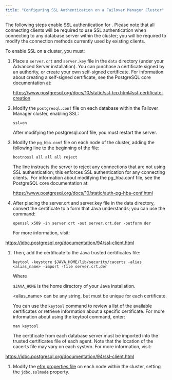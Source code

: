 ```yaml
---
title: "Configuring SSL Authentication on a Failover Manager Cluster"
---
```


<div id="configuring_ssl_authentication" class="registered_link"></div>


The following steps enable SSL authentication for . Please note that all connecting clients will be required to use SSL authentication when connecting to any database server within the cluster; you will be required to modify the connection methods currently used by existing clients.

To enable SSL on a cluster, you must:

1.  Place a `server.crt` and `server.key` file in the `data` directory (under your Advanced Server installation). You can purchase a certificate signed by an authority, or create your own self-signed certificate. For information about creating a self-signed certificate, see the PostgreSQL core documentation at:

    <https://www.postgresql.org/docs/10/static/ssl-tcp.html#ssl-certificate-creation>

2.  Modify the `postgresql.conf` file on each database within the Failover Manager cluster, enabling SSL:

    `ssl=on`

    After modifying the postgresql.conf file, you must restart the server.

3.  Modify the `pg_hba.conf` file on each node of the cluster, adding the following line to the beginning of the file:

    `hostnossl all all all reject`

    The line instructs the server to reject any connections that are not using SSL authentication; this enforces SSL authentication for any connecting clients.  For information about modifying the pg\_hba.conf file, see the PostgreSQL core documentation at:

    <https://www.postgresql.org/docs/10/static/auth-pg-hba-conf.html>

4.  After placing the server.crt and server.key file in the data directory, convert the certificate to a form that Java understands; you can use the command:

    `openssl x509 -in server.crt -out server.crt.der -outform der`

    For more information, visit:

<https://jdbc.postgresql.org/documentation/94/ssl-client.html>

1.  Then, add the certificate to the Java trusted certificates file:

    `keytool -keystore $JAVA_HOME/lib/security/cacerts -alias <alias_name> -import -file server.crt.der`

    Where

    `$JAVA_HOME` is the home directory of your Java installation.

    &lt;alias\_name&gt; can be any string, but must be unique for each certificate.

    You can use the `keytool` command to review a list of the available certificates or retrieve information about a specific certificate. For more information about using the keytool command, enter:

    `man keytool`

    The certificate from each database server must be imported into the trusted certificates file of each agent. Note that the location of the cacerts file may vary on each system. For more information, visit:

<https://jdbc.postgresql.org/documentation/94/ssl-client.html>

1.  Modify the [efm.properties file](04_configuring_efm/01_cluster_properties/#jdbc_sslmode) on each node within the cluster, setting the `jdbc.sslmode` property.
